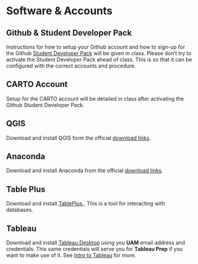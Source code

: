 # Software & Accounts

## Github & Student Developer Pack

Instructions for how to setup your Github account and how to sign-up for the Github [Student Developer Pack](https://education.github.com/pack) will be given in class. Please don't try to activate the Student Developer Pack ahead of class. This is so that it can be configured with the correct accounts and procedure.

## CARTO Account

Setup for the CARTO account will be detailed in class after activating the Github Student Developer Pack.

## QGIS

Download and install QGIS form the official [download links](https://qgis.org/en/site/forusers/download.html).

## Anaconda

Download and install Anaconda from the official [download links](https://www.anaconda.com/download/).

## Table Plus

Download and install [TablePlus.](https://tableplus.com/). This is a tool for interacting with databases.

## Tableau

Download and install [Tableau Desktop](https://www.tableau.com/academic/students#form) using you **UAM** email address and credentials. This same credentials will serve you for **Tableau Prep** if you want to make use of it.
See [Intro to Tableau](../chapter_2/intro_to_tableau.qmd) for more.